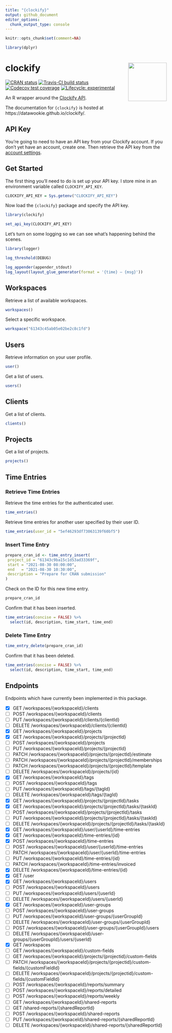 ```yaml
---
title: "{clockify}"
output: github_document
editor_options: 
  chunk_output_type: console
---
```


<!-- README.md is generated from README.Rmd. Please edit that file -->

```r
knitr::opts_chunk$set(comment=NA)

library(dplyr)
```

# clockify <img src="man/figures/clockify-hex.png" align="right" alt="" width="120" />

<!-- badges: start -->
[![CRAN status](https://www.r-pkg.org/badges/version/clockify)](https://cran.r-project.org/package=clockify)
[![Travis-CI build status](https://travis-ci.org/datawookie/clockify.svg?branch=master)](https://travis-ci.org/datawookie/clockify)
[![Codecov test coverage](https://img.shields.io/codecov/c/github/datawookie/clockify.svg)](https://codecov.io/github/datawookie/clockify)
[![Lifecycle: experimental](https://img.shields.io/badge/lifecycle-experimental-orange.svg)](https://lifecycle.r-lib.org/articles/stages.html)<!-- badges: end -->

An R wrapper around the [Clockify API](https://clockify.me/developers-api).

The documentation for `{clockify}` is hosted at https://datawookie.github.io/clockify/.

## API Key

You're going to need to have an API key from your Clockify account. If you don't yet have an account, create one. Then retrieve the API key from the [account settings](https://clockify.me/user/settings).

## Get Started

The first thing you'll need to do is set up your API key. I store mine in an environment variable called `CLOCKIFY_API_KEY`.

<!-- Use API key from demo account. -->

```r
CLOCKIFY_API_KEY = Sys.getenv("CLOCKIFY_API_KEY")
```

Now load the `{clockify}` package and specify the API key.

```r
library(clockify)

set_api_key(CLOCKIFY_API_KEY)
```

Let's turn on some logging so we can see what's happening behind the scenes.

```r
library(logger)

log_threshold(DEBUG)
```
```r
log_appender(appender_stdout)
log_layout(layout_glue_generator(format = '{time} — {msg}'))
```

## Workspaces

Retrieve a list of available workspaces.

```r
workspaces()
```

Select a specific workspace.

```r
workspace("61343c45ab05e02be2c8c1fd")
```

## Users

Retrieve information on your user profile.

```r
user()
```

Get a list of users.

```r
users()
```

## Clients

Get a list of clients.

```r
clients()
```

## Projects

Get a list of projects.

```r
projects()
```

## Time Entries

### Retrieve Time Entries

Retrieve the time entries for the authenticated user.

```r
time_entries()
```

Retrieve time entries for another user specified by their user ID.

```r
time_entries(user_id = "5ef46293df73063139f60bf5")
```

### Insert Time Entry

```r
prepare_cran_id <- time_entry_insert(
 project_id = "61343c9ba15c1d53ad33369f",
 start = "2021-08-30 08:00:00",
 end   = "2021-08-30 10:30:00",
 description = "Prepare for CRAN submission"
)
```

Check on the ID for this new time entry.

```r
prepare_cran_id
```

Confirm that it has been inserted.

```r
time_entries(concise = FALSE) %>%
  select(id, description, time_start, time_end)
```

### Delete Time Entry

```r
time_entry_delete(prepare_cran_id)
```

Confirm that it has been deleted.

```r
time_entries(concise = FALSE) %>%
  select(id, description, time_start, time_end)
```

## Endpoints

<!-- This list generated by api-get-endpoints.R. -->

Endpoints which have currently been implemented in this package.

- [X] GET /workspaces/{workspaceId}/clients
- [ ] POST /workspaces/{workspaceId}/clients
- [ ] PUT /workspaces/{workspaceId}/clients/{clientId}
- [ ] DELETE /workspaces/{workspaceId}/clients/{clientId}
- [X] GET /workspaces/{workspaceId}/projects
- [X] GET /workspaces/{workspaceId}/projects/{projectId}
- [ ] POST /workspaces/{workspaceId}/projects
- [ ] PUT /workspaces/{workspaceId}/projects/{projectId}
- [ ] PATCH /workspaces/{workspaceId}/projects/{projectId}/estimate
- [ ] PATCH /workspaces/{workspaceId}/projects/{projectId}/memberships
- [ ] PATCH /workspaces/{workspaceId}/projects/{projectId}/template
- [ ] DELETE /workspaces/{workspaceId}/projects/{id}
- [X] GET /workspaces/{workspaceId}/tags
- [ ] POST /workspaces/{workspaceId}/tags
- [ ] PUT /workspaces/{workspaceId}/tags/{tagId}
- [ ] DELETE /workspaces/{workspaceId}/tags/{tagId}
- [X] GET /workspaces/{workspaceId}/projects/{projectId}/tasks
- [X] GET /workspaces/{workspaceId}/projects/{projectId}/tasks/{taskId}
- [ ] POST /workspaces/{workspaceId}/projects/{projectId}/tasks
- [ ] PUT /workspaces/{workspaceId}/projects/{projectId}/tasks/{taskId}
- [ ] DELETE /workspaces/{workspaceId}/projects/{projectId}/tasks/{taskId}
- [X] GET /workspaces/{workspaceId}/user/{userId}/time-entries
- [X] GET /workspaces/{workspaceId}/time-entries/{id}
- [X] POST /workspaces/{workspaceId}/time-entries
- [ ] POST /workspaces/{workspaceId}/user/{userId}/time-entries
- [ ] PATCH /workspaces/{workspaceId}/user/{userId}/time-entries
- [ ] PUT /workspaces/{workspaceId}/time-entries/{id}
- [ ] PATCH /workspaces/{workspaceId}/time-entries/invoiced
- [X] DELETE /workspaces/{workspaceId}/time-entries/{id}
- [X] GET /user
- [X] GET /workspaces/{workspaceId}/users
- [ ] POST /workspaces/{workspaceId}/users
- [ ] PUT /workspaces/{workspaceId}/users/{userId}
- [ ] DELETE /workspaces/{workspaceId}/users/{userId}
- [X] GET /workspaces/{workspaceId}/user-groups
- [ ] POST /workspaces/{workspaceId}/user-groups
- [ ] PUT /workspaces/{workspaceId}/user-groups/{userGroupId}
- [ ] DELETE /workspaces/{workspaceId}/user-groups/{userGroupId}
- [ ] POST /workspaces/{workspaceId}/user-groups/{userGroupId}/users
- [ ] DELETE /workspaces/{workspaceId}/user-groups/{userGroupId}/users/{userId}
- [X] GET /workspaces
- [ ] GET /workspaces/{workspaceId}/custom-fields
- [ ] GET /workspaces/{workspaceId}/projects/{projectid}/custom-fields
- [ ] PATCH /workspaces/{workspaceId}/projects/{projectid}/custom-fields/{customFieldId}
- [ ] DELETE /workspaces/{workspaceId}/projects/{projectid}/custom-fields/{customFieldId}
- [ ] POST /workspaces/{workspaceId}/reports/summary
- [ ] POST /workspaces/{workspaceId}/reports/detailed
- [ ] POST /workspaces/{workspaceId}/reports/weekly
- [ ] GET /workspaces/{workspaceId}/shared-reports
- [ ] GET /shared-reports/{sharedReportId}
- [ ] POST /workspaces/{workspaceId}/shared-reports
- [ ] PUT /workspaces/{workspaceId}/shared-reports/{sharedReportId}
- [ ] DELETE /workspaces/{workspaceId}/shared-reports/{sharedReportId}
